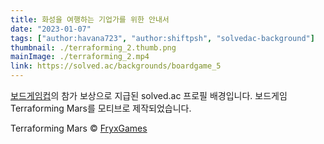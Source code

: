 ```yaml
---
title: 화성을 여행하는 기업가를 위한 안내서
date: "2023-01-07"
tags: ["author:havana723", "author:shiftpsh", "solvedac-background"]
thumbnail: ./terraforming_2.thumb.png
mainImage: ./terraforming_2.mp4
link: https://solved.ac/backgrounds/boardgame_5
---
```


[보드게임컵](https://www.acmicpc.net/contest/view/927)의 참가 보상으로 지급된 solved.ac 프로필 배경입니다.
보드게임 Terraforming Mars를 모티브로 제작되었습니다.

Terraforming Mars &copy; [FryxGames](https://www.fryxgames.se/)
